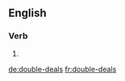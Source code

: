 {{also|double deals}}
==English==

===Verb===
{{head|en|verb form}}

# {{en-third-person singular of|double-deal}}

[[de:double-deals]]
[[fr:double-deals]]